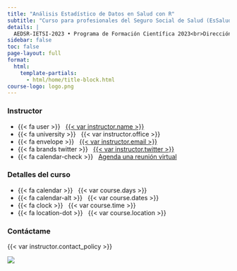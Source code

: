 ```yaml
---
title: "Análisis Estadístico de Datos en Salud con R"
subtitle: "Curso para profesionales del Seguro Social de Salud (EsSalud)"
details: |
  AEDSR-IETSI-2023 • Programa de Formación Científica 2023<br>Dirección de Investigación en Salud | <br> Instituto de Evaluación de Tecnologías en Salud e Investigación – IETSI, EsSalud<br> Virtual & Sincrónico
sidebar: false
toc: false
page-layout: full
format:
  html:
    template-partials:
      - html/home/title-block.html
course-logo: logo.png
---
```


::: {.home}

::: {.grid .course-details}

::: {.g-col-4}
### Instructor

- {{< fa user >}} &nbsp; [{{< var instructor.name >}}]({{< var instructor.url >}})
- {{< fa university >}} &nbsp; {{< var instructor.office >}}
- {{< fa envelope >}} &nbsp; <a href="mailto:{{< var instructor.email >}}">{{< var instructor.email >}}</a>
- {{< fa brands twitter >}} &nbsp; [{{< var instructor.twitter >}}](https://www.twitter.com/{{< var instructor.twitter >}})
- {{< fa calendar-check >}} &nbsp; [Agenda una reunión virtual]({{< var instructor.appointment_url >}})
:::

::: {.g-col-4}
### Detalles del curso

- {{< fa calendar >}} &nbsp; {{< var course.days >}}
- {{< fa calendar-alt >}} &nbsp; {{< var course.dates >}}
- {{< fa clock >}} &nbsp; {{< var course.time >}}
- {{< fa location-dot >}} &nbsp; {{< var course.location >}}
:::

::: {.g-col-4 .contact-policy}
### Contáctame

{{< var instructor.contact_policy >}}
:::

:::

![](files/img/flowchart_logo_sin_fondo.png)

:::

